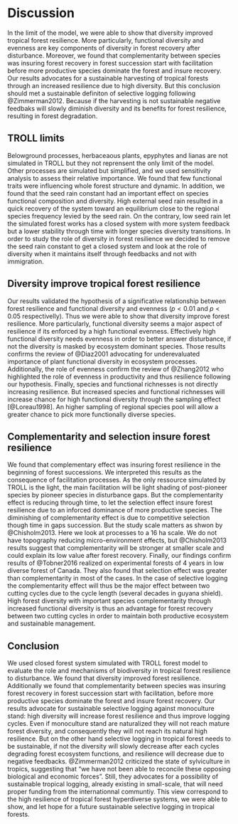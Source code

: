 # Discussion

In the limit of the model, we were able to show that diversity improved tropical forest resilience. More particularly, functional diversity and evenness are key components of diversity in forest recovery after disturbance. Moreover, we found that complementarity between species was insuring forest recovery in forest succession start with facilitation before more productive species dominate the forest and insure recovery. Our results advocates for a sustainable harvesting of tropical forests through an increased resilience due to high diversity. But this conclusion should met a sustainable definiton of selective logging following @Zimmerman2012. Because if the harvesting is not sustainable negative feedbaks will slowly diminish diversity and its benefits for forest resilience, resulting in forest degradation.

## TROLL limits

Belowground processes, herbaceaous plants, epyphytes and lianas are not simulated in TROLL but they not reprensent the only limit of the model. Other processes are simulated but simplified, and we used sensitivity analysis to assess their relative importance. We found that few functional traits were influencing whole forest structure and dynamic. In addition, we found that the seed rain constant had an important effect on species functional composition and diversity. High external seed rain resulted in a quick recovery of the system toward an equilibrium close to the regional species frequency levied by the seed rain. On the contrary, low seed rain let the simulated forest works has a closed system with more system feedback but a lower stability through time with longer species diversity transitions. In order to study the role of diversity in forest resilience we decided to remove the seed rain constant to get a closed system and look at the role of diversity when it maintains itself through feedbacks and not with immigration.

## Diversity improve tropical forest resilience

Our results validated the hypothesis of a significative relationship between forest resilience and functional diversity and evenness ($p < 0.01$ and $p < 0.05$ respectivelly). Thus we were able to show that diversity improve forest resilience. More particularly, functional diversity seems a major aspect of resilience if its enforced by a high functional evenness. Effectively high functional diversity needs evenness in order to better answer disturbance, if not the diversity is masked by ecosystem dominant species. Those results confirms the review of @Diaz2001 advocating for underevaluated importance of plant functional diversity in ecosystem processes. Additionally, the role of evenness  confirm the review of @Zhang2012 who highlighted the role of evenness in productivity and thus resilience following our hypothesis. Finally, species and functional richnesses is not directly increasing resilience. But increased species and functional richnesses will increase chance for high functional diversity through the sampling effect [@Loreau1998]. An higher sampling of regional species pool will allow a greater chance to pick more functionally diverse species.

## Complementarity and selection insure forest resilience

We found that complementary effect was insuring forest resilience in the beginning of forest successions. We interpreted this results as the consequence of facilitation processes. As the only ressource simulated by TROLL is the light, the main facilitation will be light shading of post-pioneer species by pioneer species in disturbance gaps. But the complementarity effect is reducing through time, to let the selection effect insure forest resilience due to an inforced dominance of more productive species. The diminishing of complementarity effect is due to competitive selection though time in gaps succession. But the study scale matters as shwon by @Chisholm2013. Here we look at processes to a 16 ha scale. We do not have topography reducing micro-environment effects, but @Chisholm2013 results suggest that complementarity will be stronger at smaller scale and could explain its low value after forest recovery. Finally, our findings confirm results of @Tobner2016 realized on experimental forests of 4 years in low diverse forest of Canada. They also found that selection effect was greater than complementarity in most of the cases. In the case of selective logging the complementarity effect will thus be the major effect between two cutting cycles due to the cycle length (several decades in guyana shield). High forest diversity with important species complementarity through increased functional diversity is thus an advantage for forest recovery between two cutting cycles in order to maintain both productive ecosystem and sustainable management.

## Conclusion

We used closed forest system simulated with TROLL forest model to evaluate the role and mechanisms of biodiversity in tropical forest resilience to disturbance. We found that diversity improved forest resilience. Additionally we found that complementarity between species was insuring forest recovery in forest succession start with facilitation, before more productive species dominate the forest and insure forest recovery. Our results advocate for sustainable selective logging against monoculture stand: high diversity will increase forest resilience and thus improve logging cycles. Even if monoculture stand are naturalized they will not reach mature forest diversity, and consequently they will not reach its natural high resilience. But on the other hand selective logging in tropical forest needs to be sustainable, if not the diversity will slowly decrease after each cycles degrading forest ecosystem functions, and resilience will decrease due to negative feedbacks. @Zimmerman2012 criticized the state of sylviculture in tropics, suggesting that "we have not been able to reconcile these opposing biological and economic forces". Still, they advocates for a possibility of sustainable tropical logging, already existing in small-scale, that will need proper funding from the internationnal communtiy. This view correspond to the high resilience of tropical forest hyperdiverse systems, we were able to show, and let hope for a future sustainable selective logging in tropical forests.
